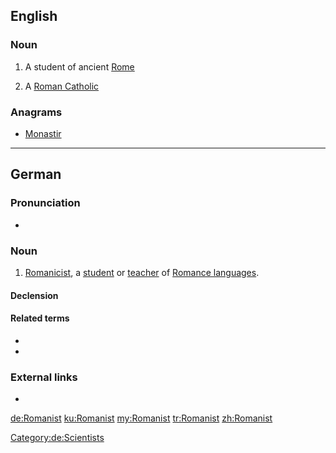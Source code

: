 ==English==

===Noun===
{{en-noun}}

# A student of ancient [[Rome]]
# {{label|en|informal}} A [[Roman Catholic]]

===Anagrams===
* [[Monastir#English|Monastir]]

----

==German==
{{slim-wikipedia|Romanistik|lang=de}}

===Pronunciation===
* {{IPA|/ʁomaˈnɪst/|lang=de}}

===Noun===
{{de-noun|m|Romanisten|Romanisten|f=Romanistin}}

# [[Romanicist]], a [[student]] or [[teacher]] of [[Romance language]]s.

====Declension====
{{de-decl-noun-m|en|en}}

====Related terms====
* {{l|de|Romanistik}}
* {{l|de|romanistisch}}

===External links===
* {{R:Duden}}

[[Category:de:Scientists]]

[[de:Romanist]]
[[ku:Romanist]]
[[my:Romanist]]
[[tr:Romanist]]
[[zh:Romanist]]